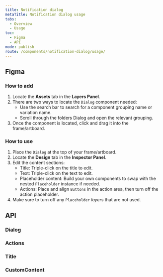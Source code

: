 ```yaml
---
title: Notification dialog
metaTitle: Notification dialog usage
tabs:
  - Overview
  - Usage
toc:
  - Figma
  - API
mode: publish
route: /components/notification-dialog/usage/
---
```



## Figma

### How to add

1. Locate the **Assets** tab in the **Layers Panel**.
2. There are two ways to locate the `Dialog` component needed:
   - Use the search bar to search for a component grouping name or variation name.
   - Scroll through the folders Dialog and open the relevant grouping.
3. Once the component is located, click and drag it into the frame/artboard.

### How to use

1. Place the `Dialog` at the top of your frame/artboard.
2. Locate the **Design** tab in the **Inspector Panel**.
3. Edit the content sections:
   - Title: Triple-click on the title to edit.
   - Text: Triple-click on the text to edit.
   - Placeholder content: Build your own components to swap with the nested `Placeholder` instance if needed.
   - Actions: Place and align `Buttons` in the action area, then turn off the action placeholder.
4. Make sure to turn off any `Placeholder` _layers_ that are not used.

## API

### Dialog

<PropsTable props={Dialog.__docgenInfo.props} />

### Actions

<PropsTable props={Dialog.Actions.__docgenInfo.props} />

### Title

<PropsTable props={Dialog.Title.__docgenInfo.props} />

### CustomContent

<PropsTable props={Dialog.CustomContent.__docgenInfo.props} />

